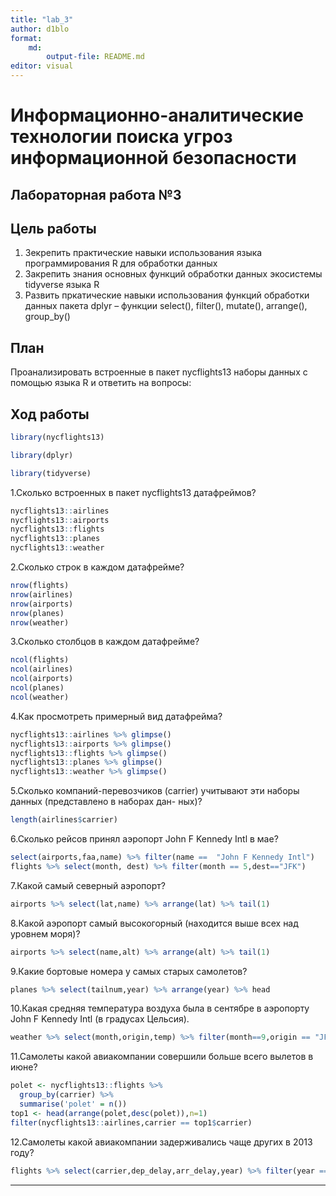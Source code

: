 ---
title: "lab_3"
author: d1blo
format: 
    md:
        output-file: README.md
editor: visual
---

# Информационно-аналитические технологии поиска угроз информационной безопасности

## Лабораторная работа №3

## Цель работы

1.  Зекрепить практические навыки использования языка программирования R для обработки данных
2.  Закрепить знания основных функций обработки данных экосистемы tidyverse языка R
3.  Развить пркатические навыки использования функций обработки данных пакета dplyr -- функции select(), filter(), mutate(), arrange(), group_by()

## План

Проанализировать встроенные в пакет nycflights13 наборы данных с помощью языка R и ответить на вопросы:

## Ход работы

```{r}
library(nycflights13)
```

```{r}
library(dplyr)
```

```{r}
library(tidyverse)
```

1.Сколько встроенных в пакет nycflights13 датафреймов?

```{r}
nycflights13::airlines
nycflights13::airports
nycflights13::flights
nycflights13::planes
nycflights13::weather
```

2.Сколько строк в каждом датафрейме?

```{r}
nrow(flights)
nrow(airlines)
nrow(airports)
nrow(planes)
nrow(weather)
```

3.Сколько столбцов в каждом датафрейме?

```{r}
ncol(flights)
ncol(airlines)
ncol(airports)
ncol(planes)
ncol(weather)
```

4.Как просмотреть примерный вид датафрейма?

```{r}
nycflights13::airlines %>% glimpse()
nycflights13::airports %>% glimpse()
nycflights13::flights %>% glimpse()
nycflights13::planes %>% glimpse()
nycflights13::weather %>% glimpse()
```

5.Сколько компаний-перевозчиков (carrier) учитывают эти наборы данных (представлено в наборах дан- ных)?

```{r}
length(airlines$carrier)
```

6.Сколько рейсов принял аэропорт John F Kennedy Intl в мае?

```{r}
select(airports,faa,name) %>% filter(name ==  "John F Kennedy Intl")
flights %>% select(month, dest) %>% filter(month == 5,dest=="JFK")
```

7.Какой самый северный аэропорт?

```{r}
airports %>% select(lat,name) %>% arrange(lat) %>% tail(1)
```

8.Какой аэропорт самый высокогорный (находится выше всех над уровнем моря)?

```{r}
airports %>% select(name,alt) %>% arrange(alt) %>% tail(1)
```

9.Какие бортовые номера у самых старых самолетов?

```{r}
planes %>% select(tailnum,year) %>% arrange(year) %>% head

```

10.Какая средняя температура воздуха была в сентябре в аэропорту John F Kennedy Intl (в градусах Цельсия).

```{r}
weather %>% select(month,origin,temp) %>% filter(month==9,origin == "JFK") %>% summarise("ST" = median(temp))
```

11.Самолеты какой авиакомпании совершили больше всего вылетов в июне?

```{r}
polet <- nycflights13::flights %>%
  group_by(carrier) %>%
  summarise('polet' = n())
top1 <- head(arrange(polet,desc(polet)),n=1)
filter(nycflights13::airlines,carrier == top1$carrier)
```

12.Самолеты какой авиакомпании задерживались чаще других в 2013 году?

```{r}
flights %>% select(carrier,dep_delay,arr_delay,year) %>% filter(year == 2013,dep_delay > 0, arr_delay > 0) %>% group_by(carrier) %>% summarise(caunt = n()) %>% arrange(caunt) %>% tail(1)
```

------------------------------------------------------------------------

## 

